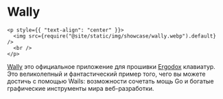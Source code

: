 # Wally

```mdx-code-block
<p style={{ "text-align": "center" }}>
  <img src={require("@site/static/img/showcase/wally.webp").default} />
  <br />
</p>
```

[Wally](https://ergodox-ez.com/pages/wally) это официальное приложение для прошивки [Ergodox](https://ergodox-ez.com/) клавиатур. Это великолепный и фантастический пример того, чего вы можете достичь с помощью Wails: возможности сочетать мощь Go и богатые графические инструменты мира веб-разработки.

